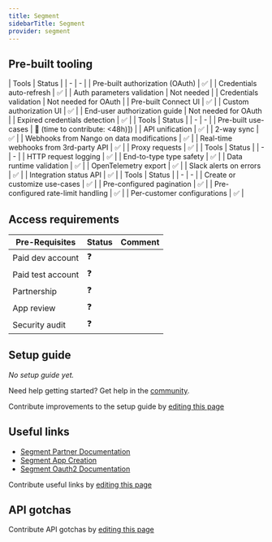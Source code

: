 ```yaml
---
title: Segment
sidebarTitle: Segment
provider: segment
---
```




<Overview />

## Pre-built tooling

<AccordionGroup>
<Accordion title="✅ Authorization">
| Tools | Status |
| - | - |
| Pre-built authorization (OAuth) | ✅ |
| Credentials auto-refresh | ✅ |
| Auth parameters validation | Not needed |
| Credentials validation | Not needed for OAuth |
| Pre-built Connect UI | ✅ |
| Custom authorization UI | ✅ |
| End-user authorization guide | Not needed for OAuth |
| Expired credentials detection | ✅ |
</Accordion>
<Accordion title="✅ Read & write data">
| Tools | Status |
| - | - |
| Pre-built use-cases | 🚫 (time to contribute: &lt;48h)]) |
| API unification | ✅ |
| 2-way sync | ✅ |
| Webhooks from Nango on data modifications | ✅ |
| Real-time webhooks from 3rd-party API | ✅ |
| Proxy requests | ✅ |
</Accordion>
<Accordion title="✅ Observability & data quality">
| Tools | Status |
| - | - |
| HTTP request logging | ✅ |
| End-to-type type safety | ✅ |
| Data runtime validation | ✅ |
| OpenTelemetry export | ✅ |
| Slack alerts on errors | ✅ |
| Integration status API | ✅ |
</Accordion>
<Accordion title="✅ Customization">
| Tools | Status |
| - | - |
| Create or customize use-cases | ✅ |
| Pre-configured pagination | ✅ |
| Pre-configured rate-limit handling | ✅ |
| Per-customer configurations | ✅ |
</Accordion>
</AccordionGroup>

<PreBuiltUseCases />

## Access requirements
| Pre-Requisites | Status | Comment|
| - | - | - |
| Paid dev account | ❓ |  |
| Paid test account | ❓ |  |
| Partnership | ❓ | |
| App review | ❓ |  |
| Security audit | ❓ | |


## Setup guide

_No setup guide yet._

<Tip>Need help getting started? Get help in the [community](https://nango.dev/slack).</Tip>

<Note>Contribute improvements to the setup guide by [editing this page](https://github.com/nangohq/nango/tree/master/docs-v2/integrations/all/segment.mdx)</Note>


## Useful links

-   [Segment Partner Documentation](https://segment.com/docs/partners/)
-   [Segment App Creation](https://segment.com/docs/partners/enable-with-segment/#set-up-guide)
-   [Segment Oauth2 Documentation](https://segment.com/docs/partners/enable-with-segment/#oauth-implementation)

<Note>Contribute useful links by [editing this page](https://github.com/nangohq/nango/tree/master/docs-v2/integrations/all/segment.mdx)</Note>

## API gotchas

<Note>Contribute API gotchas by [editing this page](https://github.com/nangohq/nango/tree/master/docs-v2/integrations/all/segment.mdx)</Note>
